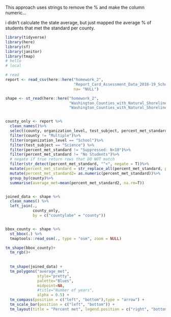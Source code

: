 

This approach uses strings to remove the % and make the column numeric...

i didn't calculate the state average, but just mapped the average % of students that met the standard per county.

```r
library(tidyverse)
library(here)
library(sf)
library(janitor)
library(tmap)
# hello
# local 

# read
report <- read_csv(here::here("homework_2", 
                              "Report_Card_Assessment_Data_2018-19_School_Year.csv"),
                              na= "NULL")

shape <- st_read(here::here("homework_2",
                            "Washington_Counties_with_Natural_Shoreline___washsh_area",
                            "Washington_Counties_with_Natural_Shoreline___washsh_area.shp"))


county_only <- report %>%
  clean_names()%>%
  select(county, organization_level, test_subject, percent_met_standard)%>%
  filter(county != "Multiple")%>%
  filter(organization_level == "School")%>%
  filter(test_subject == "Science") %>%
  filter(percent_met_standard != "Suppressed: N<10")%>%
  filter(percent_met_standard != "No Students")%>%
  # negate if true return rows that DO NOT match
  filter(str_detect(percent_met_standard, "^<", negate = T))%>%
  mutate(percent_met_standard = str_replace_all(percent_met_standard, pattern = c('%' = "")))%>%
  mutate(percent_met_standard2= as.numeric(percent_met_standard))%>%
  group_by(county)%>%
  summarise(average_met=mean(percent_met_standard2, na.rm=T))


joined_data <- shape %>% 
  clean_names() %>%
  left_join(., 
            county_only,
            by = c("countylabe" = "county"))


bbox_county <- shape %>%
  st_bbox(.) %>% 
  tmaptools::read_osm(., type = "osm", zoom = NULL)

tm_shape(bbox_county)+
  tm_rgb()+
  
  
  tm_shape(joined_data) + 
  tm_polygons("average_met", 
              style="pretty",
              palette="Blues",
              midpoint=NA,
              #title="Number of years",
              alpha = 0.5) + 
  tm_compass(position = c("left", "bottom"),type = "arrow") + 
  tm_scale_bar(position = c("left", "bottom")) +
  tm_layout(title = "Percent met", legend.position = c("right", "bottom"))


  
```

